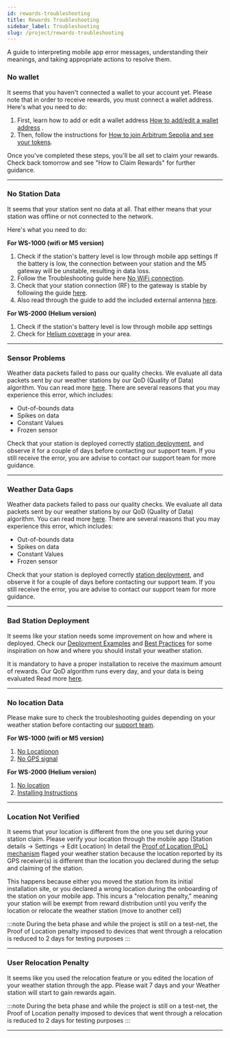 ```yaml
---
id: rewards-troubleshooting
title: Rewards Troubleshooting
sidebar_label: Troubleshooting
slug: /project/rewards-troubleshooting
---
```


A guide to interpreting mobile app error messages, understanding their meanings, and taking appropriate actions to resolve them.

### No wallet

It seems that you haven't connected a wallet to your account yet. Please note that in order to receive rewards, you must connect a wallet address. Here's what you need to do:

1. First, learn how to add or edit a wallet address [How to add/edit a wallet address](/wallet/add-edit-wallet-address#how-to-create-wallet-on-metamask) .
2. Then, follow the instructions for [How to join Arbitrum Sepolia and see your tokens](/wallet/how-to-join-arbitrum-and-see-your-tokens#add-arbitrum-sepolia-network-to-metamask).

Once you've completed these steps, you'll be all set to claim your rewards. Check back tomorrow and see "How to Claim Rewards" for further guidance.

<hr/>

### No Station Data 

It seems that your station sent no data at all. 
That either means that your station was offline or not connected to the network. 

Here's what you need to do:

**For WS-1000 (wifi or M5 version)**

1. Check if the station's battery level is low through mobile app settings
If the battery is low, the connection between your station and the M5 gateway will be unstable, resulting in data loss. 
2. Follow the Troubleshooting guide here [No WiFi connection](/wifi-m5-bundle/m5-troubleshooting#no-wifi--connection).
3. Check that your station connection (RF) to the gateway is stable by following the guide [here](/wifi-m5-bundle/m5-troubleshooting#weather-station-not-reporting-data-to-m5-miner-there-are-dashes----on-the-display-console).
4. Also read through the guide to add the included external antenna [here](/wifi-m5-bundle/m5-troubleshooting#my-station-does-not-connect-to-the-m5-miner). 

**For WS-2000 (Helium version)**

1. Check if the station's battery level is low through mobile app settings
2. Check for [Helium coverage](https://docs.weatherxm.com/helium-bundle/helium-troubleshooting#how-to-see-if-there-is-helium-coverage-in-your-area) in your area.

<hr/>

### Sensor Problems

Weather data packets failed to pass our quality checks. We evaluate all data packets sent by our weather stations by our QoD (Quality of Data) algorithm. You can read more [here](https://docs.weatherxm.com/project/quality-of-data).
There are several reasons that you may experience this error, which includes:

- Out-of-bounds data
- Spikes on data 
- Constant Values
- Frozen sensor

Check that your station is deployed correctly [station deployment](/deployment-examples), and observe it for  a couple of days before contacting our support team. If you still receive the error, you are advise to contact our support team for more guidance. 

<hr/>

### Weather Data Gaps

Weather data packets failed to pass our quality checks. We evaluate all data packets sent by our weather stations by our QoD (Quality of Data) algorithm. You can read more [here](https://docs.weatherxm.com/project/quality-of-data).
There are several reasons that you may experience this error, which includes:

- Out-of-bounds data
- Spikes on data 
- Constant Values
- Frozen sensor

Check that your station is deployed correctly [station deployment](/deployment-examples), and observe it for  a couple of days before contacting our support team. If you still receive the error, you are advise to contact our support team for more guidance. 

<hr/>

### Bad Station Deployment

It seems like your station needs some improvement on how and where is deployed. 
Check our [Deployment Examples](/deployment-examples) and [Best Practices](/wxm-devices/wifi-m5-bundle/install-weather-station#best-practices-for-proper-station-installation) for some inspiration on how and where you should install your weather station.

It is mandatory to have a proper installation to receive the maximum amount of rewards.
Our QoD algorithm runs every day, and your data is being evaluated Read more [here](/project/quality-of-data).

<hr/>


### No location Data

Please make sure to check the troubleshooting guides depending on your weather station before contacting our [support team](https://support.weatherxm.com). 

**For WS-1000 (wifi or M5 version)**

1. [No Locationon](/wifi-m5-bundle/m5-troubleshooting#no-location-gps-data-arrow-icon-is-red)
2. [No GPS signal](/wxm-devices/wifi-m5-bundle/m5-connect-and-claim#place-m5-near-a-window-for-better-gps-signal)

**For WS-2000 (Helium version)**

1. [No location](/helium-bundle/helium-troubleshooting#no-location-gps-data)
2. [Installing Instructions](/wxm-devices/helium-bundle/helium-install-weather-station)

<hr/>

### Location Not Verified
It seems that your location is different from the one you set during your station claim.
Please verify your location through the mobile app (Station details -> Settings -> Edit Location)
In detail  the [Proof of Location (PoL) mechanism](/project/proof-of-location) flaged your weather station because the location reported by its GPS receiver(s) is different than the location you declared during the setup and claiming of the station. 

This happens because either you moved the station from its initial installation site, or you declared a wrong location during the onboarding of the station on your mobile app.
This incurs a "relocation penalty," meaning your station will be exempt from reward distribution until you verify the location or relocate the weather station (move to another cell) 

:::note
During the beta phase and while the project is still on a test-net, the Proof of Location penalty imposed to devices that went through a relocation is reduced to 2 days for testing purposes
:::


<hr/>

### User Relocation Penalty

It seems like you used the relocation feature or you edited the location of your weather station through the app.
Please wait 7 days and your Weather station will start to gain rewards again.

:::note
During the beta phase and while the project is still on a test-net, the Proof of Location penalty imposed to devices that went through a relocation is reduced to 2 days for testing purposes
:::

<hr/>
